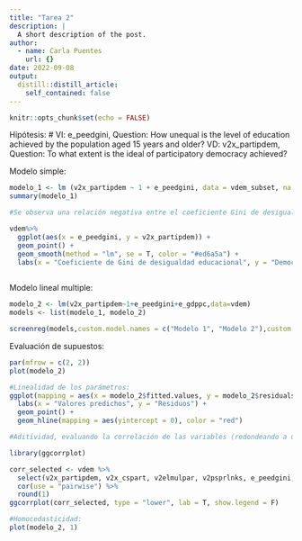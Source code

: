 ```yaml
---
title: "Tarea 2"
description: |
  A short description of the post.
author:
  - name: Carla Puentes
    url: {}
date: 2022-09-08
output:
  distill::distill_article:
    self_contained: false
---
```



```r
knitr::opts_chunk$set(echo = FALSE)
```

Hipótesis:
# VI: e_peedgini, Question: How unequal is the level of education achieved by the population aged 15 years and older? VD: v2x_partipdem, Question: To what extent is the ideal of participatory democracy achieved?

Modelo simple:

```r
modelo_1 <- lm (v2x_partipdem ~ 1 + e_peedgini, data = vdem_subset, na.action = na.exclude)
summary(modelo_1)

#Se observa una relación negativa entre el coeficiente Gini de desigualdad educacional y Democracia Participativa, mientras menos desigualdad educacional exista, hay más democracia participativa.

vdem%>%
  ggplot(aes(x = e_peedgini, y = v2x_partipdem)) +
  geom_point() +
  geom_smooth(method = "lm", se = T, color = "#ed6a5a") +
  labs(x = "Coeficiente de Gini de desigualdad educacional", y = "Democracia participativa")
 
```

Modelo lineal multiple:

```r
modelo_2 <- lm(v2x_partipdem~1+e_peedgini+e_gdppc,data=vdem)
models <- list(modelo_1, modelo_2)

screenreg(models,custom.model.names = c("Modelo 1", "Modelo 2"),custom.coef.names = c("Participación en Democracia", "Gini educación", "GDP per cápita"))

```

Evaluación de supuestos:

```r
par(mfrow = c(2, 2))
plot(modelo_2)

#Linealidad de los parámetros:
ggplot(mapping = aes(x = modelo_2$fitted.values, y = modelo_2$residuals)) +
  labs(x = "Valores predichos", y = "Residuos") +
  geom_point() +
  geom_hline(mapping = aes(yintercept = 0), color = "red")

#Aditividad, evaluando la correlación de las variables (redondeando a un decimal), para así evitar tener multicolinealidad perfecta.

library(ggcorrplot)

corr_selected <- vdem %>% 
  select(v2x_partipdem, v2x_cspart, v2elmulpar, v2psprlnks, e_peedgini, e_regionpol) %>% 
  cor(use = "pairwise") %>% 
  round(1)
ggcorrplot(corr_selected, type = "lower", lab = T, show.legend = F)

#Homocedasticidad:
plot(modelo_2, 1)

```

